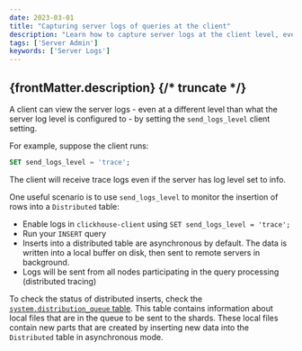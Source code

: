 ```yaml
---
date: 2023-03-01
title: "Capturing server logs of queries at the client"
description: "Learn how to capture server logs at the client level, even with different log settings, using the `send_logs_level` client setting."
tags: ['Server Admin']
keywords: ['Server Logs']
---
```


{frontMatter.description}
{/* truncate */}
---

A client can view the server logs - even at a different level than what the server log level is configured to - by setting the `send_logs_level` client setting.

For example, suppose the client runs:

```sql
SET send_logs_level = 'trace';
```

The client will receive trace logs even if the server has log level set to info.

One useful scenario is to use `send_logs_level` to monitor the insertion of rows into a `Distributed` table:
- Enable logs in `clickhouse-client` using `SET send_logs_level = 'trace';`
- Run your `INSERT` query
- Inserts into a distributed table are asynchronous by default. The data is written into a local buffer on disk, then sent to remote servers in background.
- Logs will be sent from all nodes participating in the query processing (distributed tracing)

To check the status of distributed inserts, check the [`system.distribution_queue` table](https://clickhouse.com/docs/en/operations/system-tables/distribution_queue/). This table contains information about local files that are in the queue to be sent to the shards. These local files contain new parts that are created by inserting new data into the `Distributed` table in asynchronous mode.

